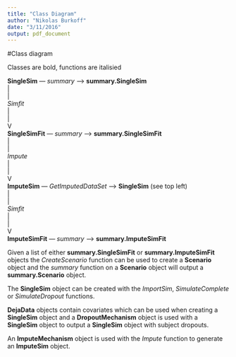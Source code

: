 ---
title: "Class Diagram"
author: "Nikolas Burkoff"
date: "3/11/2016"
output: pdf_document
---

#Class diagram

Classes are bold, functions are italisied

**SingleSim** --- *summary* ---> **summary.SingleSim**   
    |   
    |   
 *Simfit*   
    |   
    |   
    V   
 **SingleSimFit** --- *summary* ---> **summary.SingleSimFit**   
    |   
    |   
 *Impute*   
    |   
    |   
    V  
 **ImputeSim** --- *GetImputedDataSet* ---> **SingleSim** (see top left)  
    |   
    |   
 *Simfit*   
    |   
    |   
    V  
 **ImputeSimFit**  --- *summary* ---> **summary.ImputeSimFit** 

Given a list of either **summary.SingleSimFit** or **summary.ImputeSimFit** objects the *CreateScenario* function can be used to create a **Scenario** object and the *summary* function on a **Scenario** object will output a **summary.Scenario** object. 

The **SingleSim** object can be created with the *ImportSim*, *SimulateComplete* or *SimulateDropout* functions.

**DejaData** objects contain covariates which can be used when creating a **SingleSim** object and a **DropoutMechanism** object is used with a **SingleSim** object to output a **SingleSim** object with subject dropouts.

An **ImputeMechanism** object is used with the *Impute* function to generate an **ImputeSim** object. 
